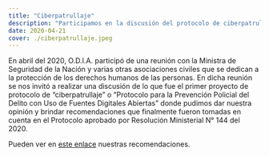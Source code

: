 ```yaml
---
title: "Ciberpatrullaje"
description: "Participamos en la discusión del protocolo de ciberpatrullaje y acercamos recomendaciones consideradas en la Resolución 144/2020."
date: 2020-04-21
cover: ./ciberpatrullaje.jpeg
---
```



En abril del 2020, O.D.I.A. participó de una reunión con la Ministra de Seguridad de la Nación y varias otras asociaciones civiles que se dedican a la protección de los derechos humanos de las personas. En dicha reunión se nos invitó a realizar una discusión de lo que fue el primer proyecto de protocolo de “ciberpatrullaje” o “Protocolo para la Prevención Policial del Delito con Uso de Fuentes Digitales Abiertas” donde pudimos dar nuestra opinión y brindar recomendaciones que finalmente fueron tomadas en cuenta en el Protocolo aprobado por Resolución Ministerial N° 144 del 2020.

Pueden ver en [este enlace](/static/documents/osint.pdf) nuestras recomendaciones.

<MediaAppearance
  title='El "ciberpatrullaje" en la mira de los organismos'
  href="https://www.pagina12.com.ar/260497-el-ciberpatrullaje-en-la-mira-de-los-organismos "
/>
